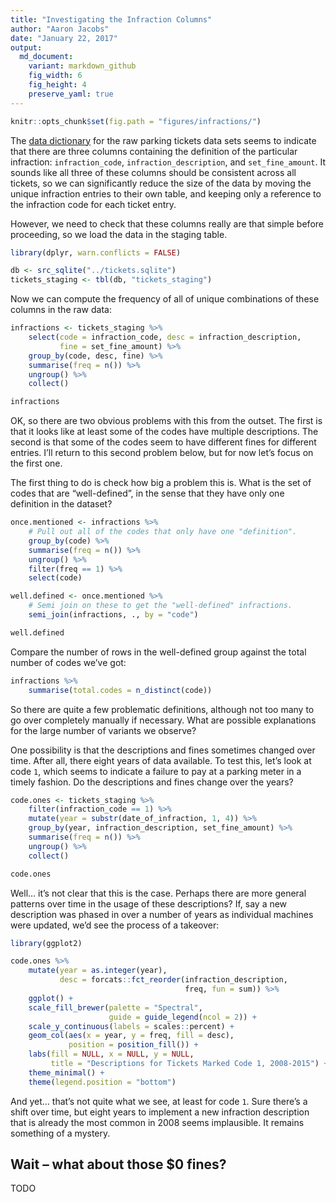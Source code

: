 ```yaml
---
title: "Investigating the Infraction Columns"
author: "Aaron Jacobs"
date: "January 22, 2017"
output:
  md_document:
    variant: markdown_github
    fig_width: 6
    fig_height: 4
    preserve_yaml: true
---
```


```r
knitr::opts_chunk$set(fig.path = "figures/infractions/")
```

The [data dictionary](http://opendata.toronto.ca/revenue/parking/ticket/parking_tickets_readme.xls)
for the raw parking tickets data sets seems to indicate that there are three
columns containing the definition of the particular infraction:
`infraction_code`, `infraction_description`, and `set_fine_amount`. It sounds
like all three of these columns should be consistent across all tickets, so we
can significantly reduce the size of the data by moving the unique infraction
entries to their own table, and keeping only a reference to the infraction code
for each ticket entry.

However, we need to check that these columns really are that simple before
proceeding, so we load the data in the staging table.

```r
library(dplyr, warn.conflicts = FALSE)

db <- src_sqlite("../tickets.sqlite")
tickets_staging <- tbl(db, "tickets_staging")
```

Now we can compute the frequency of all of unique combinations of these columns
in the raw data:

```r
infractions <- tickets_staging %>%
    select(code = infraction_code, desc = infraction_description,
           fine = set_fine_amount) %>%
    group_by(code, desc, fine) %>%
    summarise(freq = n()) %>%
    ungroup() %>%
    collect()

infractions
```

OK, so there are two obvious problems with this from the outset. The first is
that it looks like at least some of the codes have multiple descriptions. The
second is that some of the codes seem to have different fines for different
entries. I'll return to this second problem below, but for now let's focus on
the first one.

The first thing to do is check how big a problem this is. What is the set of
codes that are "well-defined", in the sense that they have only one definition
in the dataset?

```r
once.mentioned <- infractions %>%
    # Pull out all of the codes that only have one "definition".
    group_by(code) %>%
    summarise(freq = n()) %>%
    ungroup() %>%
    filter(freq == 1) %>%
    select(code)

well.defined <- once.mentioned %>%
    # Semi join on these to get the "well-defined" infractions.
    semi_join(infractions, ., by = "code")

well.defined
```

Compare the number of rows in the well-defined group against the total number of
codes we've got:

```r
infractions %>%
    summarise(total.codes = n_distinct(code))
```

So there are quite a few problematic definitions, although not too many to go
over completely manually if necessary. What are possible explanations for the
large number of variants we observe?

One possibility is that the descriptions and fines sometimes changed over time. After all, there eight years of data available. To test this, let's look at code `1`, which seems to indicate a failure to pay at a parking meter in a timely fashion. Do the descriptions and fines change over the years?

```r
code.ones <- tickets_staging %>%
    filter(infraction_code == 1) %>%
    mutate(year = substr(date_of_infraction, 1, 4)) %>%
    group_by(year, infraction_description, set_fine_amount) %>%
    summarise(freq = n()) %>%
    ungroup() %>%
    collect()

code.ones
```

Well... it's not clear that this is the case. Perhaps there are more general patterns over time in the usage of these descriptions? If, say a new description was phased in over a number of years as individual machines were updated, we'd see the process of a takeover:

```r
library(ggplot2)

code.ones %>%
    mutate(year = as.integer(year),
           desc = forcats::fct_reorder(infraction_description,
                                       freq, fun = sum)) %>%
    ggplot() +
    scale_fill_brewer(palette = "Spectral",
                      guide = guide_legend(ncol = 2)) +
    scale_y_continuous(labels = scales::percent) +
    geom_col(aes(x = year, y = freq, fill = desc),
             position = position_fill()) +
    labs(fill = NULL, x = NULL, y = NULL,
         title = "Descriptions for Tickets Marked Code 1, 2008-2015") +
    theme_minimal() +
    theme(legend.position = "bottom")
```

And yet... that's not quite what we see, at least for code `1`. Sure there's a shift over time, but eight years to implement a new infraction description that is already the most common in 2008 seems implausible. It remains something of a mystery.

## Wait -- what about those $0 fines?

TODO
